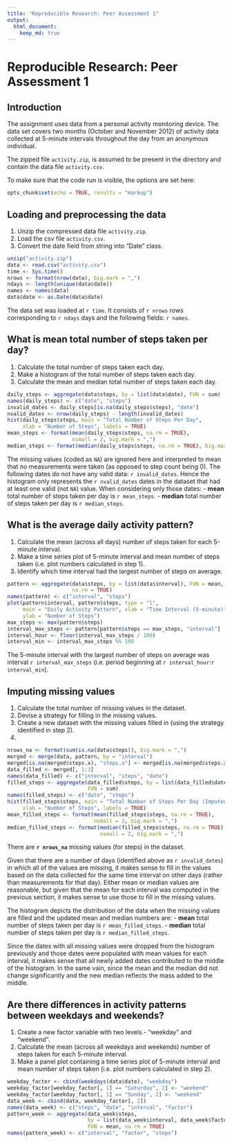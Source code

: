 ```yaml
---
title: "Reproducible Research: Peer Assessment 1"
output: 
  html_document:
    keep_md: true
---
```


Reproducible Research: Peer Assessment 1
================================================================================

## Introduction
The assignment uses data from a personal activity monitoring device. The data set covers two months (October and November 2012) of activity data collected at 5-minute intervals throughout the day from an anonymous individual. 

The zipped file `activity.zip`, is assumed to be present in the directory and contain the data file `activity.csv`.

To make sure that the code run is visible, the options are set here:
```r
opts_chunk$set(echo = TRUE, results = "markup")
```


## Loading and preprocessing the data

1. Unzip the compressed data file `activity.zip`.
2. Load the csv file `activity.csv`.
3. Convert the date field from string into "Date" class.

```r
unzip("activity.zip")
data <- read.csv("activity.csv")
time <- Sys.time()
nrows <- format(nrow(data), big.mark = ",")
ndays <- length(unique(data$date))
names <- names(data)
data$date <- as.Date(data$date)
```

The data set was loaded at `r time`. It consists of `r nrows` rows corresponding to `r ndays` days and the following fields: `r names`.


## What is mean total number of steps taken per day?

1. Calculate the total number of steps taken each day.
2. Make a histogram of the total number of steps taken each day.
3. Calculate the mean and median total number of steps taken each day.

```r
daily_steps <- aggregate(data$steps, by = list(data$date), FUN = sum)
names(daily_steps) <- c("date", "steps")
invalid_dates <- daily_steps[is.na(daily_steps$steps), "date"]
nvalid_dates <- nrow(daily_steps) - length(invalid_dates)
hist(daily_steps$steps, main = "Total Number of Steps Per Day",
     xlab = "Number of Steps", labels = TRUE)
mean_steps <- format(mean(daily_steps$steps, na.rm = TRUE),
                     nsmall = 2, big.mark = ",")
median_steps <- format(median(daily_steps$steps, na.rm = TRUE), big.mark = ",")
```

The missing values (coded as `NA`) are ignored here and interpreted to mean that no measurements were taken (as opposed to step count being 0). The following dates do not have any valid data: `r invalid_dates`. Hence the histogram only represents the `r nvalid_dates` dates in the dataset that had at least one valid (not `NA`) value.  When considering only those dates:
- **mean** total number of steps taken per day is `r mean_steps`.
- **median** total number of steps taken per day is `r median_steps`.


## What is the average daily activity pattern?

1. Calculate the mean (across all days) number of steps taken for each 5-minute interval.
2. Make a time series plot of 5-minute interval and mean number of steps taken (i.e. plot numbers calculated in step 1).
3. Identify which time interval had the largest number of steps on average. 

```r
pattern <- aggregate(data$steps, by = list(data$interval), FUN = mean,
                     na.rm = TRUE)
names(pattern) <- c("interval", "steps")
plot(pattern$interval, pattern$steps, type = "l",
     main = "Daily Activity Pattern", xlab = "Time Interval (5-minute)",
     ylab = "Number of Steps")
max_steps <- max(pattern$steps)
interval_max_steps <- pattern[pattern$steps == max_steps, "interval"]
interval_hour <- floor(interval_max_steps / 100)
interval_min <- interval_max_steps %% 100
```

The 5-minute interval with the largest number of steps on average was interval `r interval_max_steps` (i.e. period beginning at `r interval_hour`:`r interval_min`). 


## Imputing missing values

1. Calculate the total number of missing values in the dataset.
2. Devise a strategy for filling in the missing values.
3. Create a new dataset with the missing values filled in (using the strategy identified in step 2).
4. 

```r
nrows_na <- format(sum(is.na(data$steps)), big.mark = ",")
merged <- merge(data, pattern, by = "interval")
merged[is.na(merged$steps.x), "steps.x"] <- merged[is.na(merged$steps.x), "steps.y"]
data_filled <- merged[, 1:3]
names(data_filled) <- c("interval", "steps", "date")
filled_steps <- aggregate(data_filled$steps, by = list(data_filled$date),
                          FUN = sum)
names(filled_steps) <- c("date", "steps")
hist(filled_steps$steps, main = "Total Number of Steps Per Day (Imputed)",
     xlab = "Number of Steps", labels = TRUE)
mean_filled_steps <- format(mean(filled_steps$steps, na.rm = TRUE),
                            nsmall = 2, big.mark = ",")
median_filled_steps <- format(median(filled_steps$steps, na.rm = TRUE),
                              nsmall = 2, big.mark = ",")
```

There are **`r nrows_na`** missing values (for steps) in the dataset.

Given that there are a number of days (identified above as `r invalid_dates`) in which all of the values are missing, it makes sense to fill in the values based on the data collected for the same time interval on other days (rather than measurements for that day). Either mean or median values are reasonable, but given that the mean for each interval was computed in the previous section, it makes sense to use those to fill in the missing values.

The histogram depicts the distribution of the data when the missing values are filled and the updated mean and median numbers are:
- **mean** total number of steps taken per day is `r mean_filled_steps`.
- **median** total number of steps taken per day is `r median_filled_steps`.

Since the dates with all missing values were dropped from the histogram previously and those dates were populated with mean values for each interval, it makes sense that all newly added dates contributed to the middle of the histogram.  In the same vain, since the mean and the median did not change significantly and the new median reflects the mass added to the middle.


## Are there differences in activity patterns between weekdays and weekends?

1. Create a new factor variable with two levels - "weekday" and "weekend".
2. Calculate the mean (across all weekdays and weekends) number of steps taken for each 5-minute interval.
3. Make a panel plot containing a time series plot of 5-minute interval and mean number of steps taken (i.e. plot numbers calculated in step 2).


```r
weekday_factor <- cbind(weekdays(data$date), "weekday")
weekday_factor[weekday_factor[, 1] == "Saturday", 2] <- "weekend"
weekday_factor[weekday_factor[, 1] == "Sunday", 2] <- "weekend"
data_week <- cbind(data, weekday_factor[, 2])
names(data_week) <- c("steps", "date", "interval", "factor")
pattern_week <- aggregate(data_week$steps,
                          by = list(data_week$interval, data_week$factor),
                          FUN = mean, na.rm = TRUE)
names(pattern_week) <- c("interval", "factor", "steps")
```
